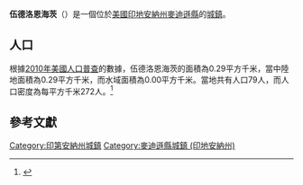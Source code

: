 {{noteTA
|G1=USState
|G2=地名
|G3=Unit
}}
{{Infobox settlement
|name            = 伍德洛恩海茨
|native_name = Woodlawn Heights
|settlement_type          = [[鎮|城鎮]]
|image_skyline            = Madison County Indiana Incorporated and Unincorporated areas Woodlawn Heights Highlighted 1885400.svg
|imagesize                = 250px
|image_map                = 
|mapsize                  = 
|subdivision_type         = [[世界政區索引|國家]]
|subdivision_type1        = [[美国州份|州份]]
|subdivision_type2        = [[印地安納州行政區劃|縣]]
|subdivision_name         = [[美国|美国]]
|subdivision_name1        = [[印地安納州|印地安納州]]
|subdivision_name2        = [[麥迪遜縣_(印地安納州)|麥迪遜縣]]
|elevation_ft             = 866
|elevation_m              = 264
|timezone                 = [[北美东部时区|CST]]
|area_total_km2           = 0.29
|area_land_km2            = 0.29
|area_water_km2           = 0.00
|area_total_sq_mi         = 
|area_land_sq_mi          = 
|area_water_sq_mi         = 
|population_as_of         = [[2010年美國人口普查|2010]]
|population_footnotes     = 
|population_total         = 79
|population_density_km2   = auto
|population_density_sq_mi = auto
|utc_offset               = -5
|coordinates              = {{coord|40|07|06|N|85|41|44|W|display=inline,title}}
| coor_pinpoint           = 
| coordinates_footnotes   = 
|timezone_DST             = EDT
|utc_offset_DST           = -4
|postal_code_type         = [[美國郵區編號|郵區編號]]
|postal_code              = 
|area_code                = {{link-en|电话区号765|Area code 765|765}}
|blank_name = [[地名信息系统|GNIS ID]]
|blank_info = 446297<ref name="GNIS">{{cite gnis|446297|Woodlawn Heights}}</ref>
}}
'''伍德洛恩海茨'''（{{lang-en|Woodlawn Heights}}）是一個位於[[美國|美國]][[印地安納州|印地安納州]][[麥迪遜縣_(印地安納州)|麥迪遜縣]]的[[鎮|城鎮]]。

== 人口 ==
根據[[2010年美國人口普查|2010年美國人口普查]]的數據，伍德洛恩海茨的面積為0.29平方千米，當中陸地面積為0.29平方千米，而水域面積為0.00平方千米。當地共有人口79人，而人口密度為每平方千米272人。<ref name="GR8">{{cite web|url=http://factfinder2.census.gov|publisher=[[美国人口调查局|美国人口调查局]]|accessdate=2011-05-14|title=American FactFinder|archive-date=2013-09-11|archive-url=https://web.archive.org/web/20130911234518/http://factfinder2.census.gov/}}</ref>

== 參考文獻 ==
{{reflist}}
{{麥迪遜縣 (印地安納州)}}
{{Indiana-geo-stub}}
{{DEFAULTSORT:Woodlawn Heights, Indiana}}
[[Category:印第安納州城鎮|Category:印第安納州城鎮]]
[[Category:麥迪遜縣城鎮_(印地安納州)|Category:麥迪遜縣城鎮 (印地安納州)]]